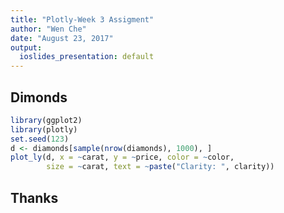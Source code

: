 ```yaml
---
title: "Plotly-Week 3 Assigment"
author: "Wen Che"
date: "August 23, 2017"
output:
  ioslides_presentation: default
---
```




## Dimonds
```r
library(ggplot2)
library(plotly)
set.seed(123)
d <- diamonds[sample(nrow(diamonds), 1000), ]
plot_ly(d, x = ~carat, y = ~price, color = ~color,
        size = ~carat, text = ~paste("Clarity: ", clarity))
```


## Thanks



